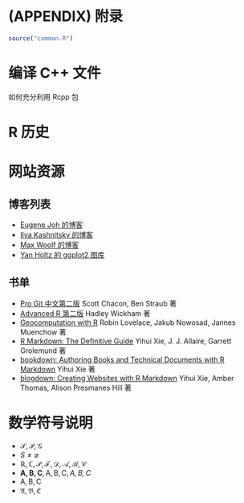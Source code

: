 \cleardoublepage 

# (APPENDIX) 附录 {-}

```r
source("common.R")
```

# 编译 C++ 文件

如何充分利用 Rcpp 包


# R 历史


# 网站资源

## 博客列表 {#blogger}

- [Eugene Joh 的博客](https://incidental-ideas.org/)
- [Ilya Kashnitsky 的博客](https://ikashnitsky.github.io/)
- [Max Woolf 的博客](http://minimaxir.com/)
- [Yan Holtz 的 ggplot2 图库](https://www.r-graph-gallery.com/)

## 书单 {#books}

- [Pro Git 中文第二版](https://git-scm.com/book/zh/v2) Scott Chacon, Ben Straub 著
- [Advanced R 第二版](https://adv-r.hadley.nz/) Hadley Wickham 著
- [Geocomputation with R](https://geocompr.robinlovelace.net/) Robin Lovelace, Jakub Nowosad, Jannes Muenchow 著
- [R Markdown: The Definitive Guide](https://bookdown.org/yihui/rmarkdown/) Yihui Xie, J. J. Allaire, Garrett Grolemund 著
- [bookdown: Authoring Books and Technical Documents with R Markdown](https://bookdown.org/yihui/bookdown/) Yihui Xie 著
- [blogdown: Creating Websites with R Markdown](https://bookdown.org/yihui/blogdown/) Yihui Xie, Amber Thomas, Alison Presmanes Hill 著


# 数学符号说明 {#notations}

- $\mathcal{S,P,G}$
- $S \not= \varnothing$
- $\mathbb{R,C},\mathscr{P,F,D,A,B,C}$
- $\mathbf{A,B,C},\mathsf{A,B,C},\mathit{A,B,C}$
- $\mathrm{A,B,C}$ 
- $\mathfrak{A,B,C}$

